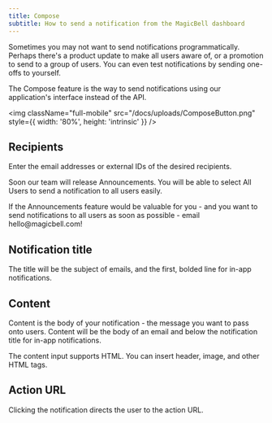 ```yaml
---
title: Compose
subtitle: How to send a notification from the MagicBell dashboard
---
```


Sometimes you may not want to send notifications programmatically. Perhaps
there's a product update to make all users aware of, or a promotion to send to a
group of users. You can even test notifications by sending one-offs to yourself.

The Compose feature is the way to send notifications using our application's
interface instead of the API.

<img
  className="full-mobile"
  src="/docs/uploads/ComposeButton.png"
  style={{ width: '80%', height: 'intrinsic' }}
/>

## Recipients

Enter the email addresses or external IDs of the desired recipients.

Soon our team will release Announcements. You will be able to select All Users
to send a notification to all users easily.

<Note>
  If the Announcements feature would be valuable for you - and you want to send
  notifications to all users as soon as possible - email hello@magicbell.com!
</Note>

## Notification title

The title will be the subject of emails, and the first, bolded line for in-app
notifications.

## Content

Content is the body of your notification - the message you want to pass onto
users. Content will be the body of an email and below the notification title for
in-app notifications.

The content input supports HTML. You can insert header, image, and other HTML
tags.

## Action URL

Clicking the notification directs the user to the action URL.

